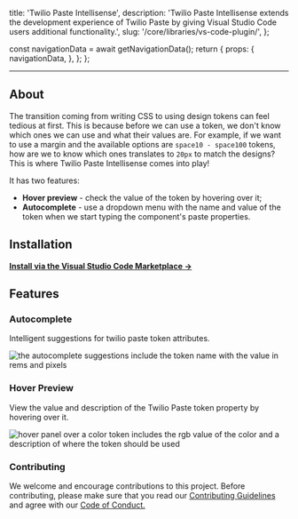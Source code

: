   title: 'Twilio Paste Intellisense',
  description:
    'Twilio Paste Intellisense extends the development experience of Twilio Paste by giving Visual Studio Code users additional functionality.',
  slug: '/core/libraries/vs-code-plugin/',
};



  const navigationData = await getNavigationData();
  return {
    props: {
      navigationData,
    },
  };
};

<GenericHeader
  name={meta.title}
  categoryRoute={SidebarCategoryRoutes.LIBRARIES}
  url="https://marketplace.visualstudio.com/items?itemName=TwilioPaste.vs-code-intellisense"
  githubUrl="https://github.com/twilio-labs/paste/tree/main/apps/vs-code-intellisense"
  packageName={meta.title}
  version="1.0.0"
  description={meta.description}
/>

---

<contentwrapper>
<PageAside data={mdxHeadings} />
<content>

## About

The transition coming from writing CSS to using design tokens can feel tedious at first.
This is because before we can use a token, we don't know which ones we can use and what their values are. For example,
if we want to use a margin and the available options are `space10 - space100` tokens, how are we to know which ones translates
to `20px` to match the designs? This is where Twilio Paste Intellisense comes into play!

It has two features:

- **Hover preview** - check the value of the token by hovering over it;
- **Autocomplete** - use a dropdown menu with the name and value of the token when we start typing the component's paste properties.

## Installation

**[Install via the Visual Studio Code Marketplace →](https://marketplace.visualstudio.com/items?itemName=TwilioPaste.vs-code-intellisense)**

## Features

### Autocomplete

Intelligent suggestions for twilio paste token attributes.

![the autocomplete suggestions include the token name with the value in rems and pixels](https://raw.githubusercontent.com/twilio-labs/paste/main/apps/vs-code-intellisense/assets/completion-example.png)

### Hover Preview

View the value and description of the Twilio Paste token property by hovering over it.

![hover panel over a color token includes the rgb value of the color and a description of where the token should be used](https://raw.githubusercontent.com/twilio-labs/paste/main/apps/vs-code-intellisense/assets/hover-example.png)

### Contributing

We welcome and encourage contributions to this project. Before contributing, please make sure that you read our [Contributing Guidelines](https://github.com/twilio-labs/paste/blob/main/CONTRIBUTING.md) and agree with our [Code of Conduct.](https://github.com/twilio-labs/.github/blob/main/CODE_OF_CONDUCT.md)

</content>

</contentwrapper>
